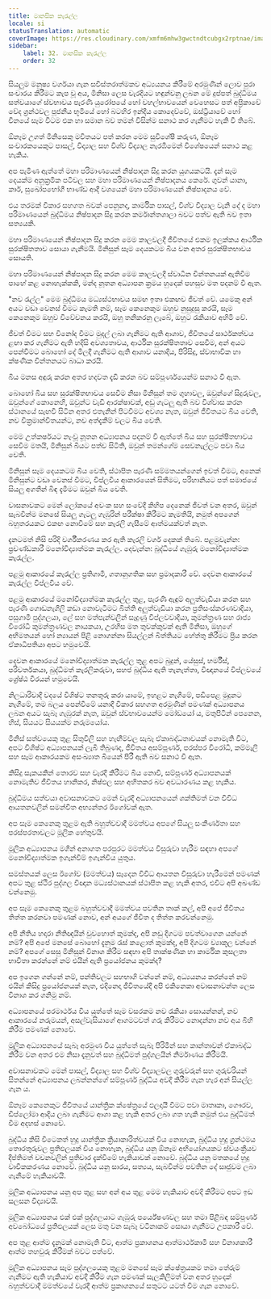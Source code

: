 ```yaml
---
title: මානසික කැරැල්ල
locale: si
statusTranslation: automatic
coverImage: https://res.cloudinary.com/xmfm6mhw3gwctndtcubgx2rptnae/image/upload/v1740337243/small_cover_educacion_fundamental_a051170f1c.webp
sidebar:
    label: 32. මානසික කැරැල්ල
    order: 32
---
```

සියලුම මනුෂ්‍ය වර්ගයා ගැන සවිස්තරාත්මකව අධ්‍යයනය කිරීමේ අරමුණින් ලොව පුරා සංචාරය කිරීමට කැප වූ අය, මිනිසා ලෙස වැරදියට හඳුන්වනු ලබන මේ දුප්පත් බුද්ධිමය සත්වයාගේ ස්වභාවය පැරණි යුරෝපයේ හෝ වහල්භාවයෙන් වෙහෙසට පත් අප්‍රිකාවේ වේද ග්‍රන්ථවල පූජනීය භූමියේ හෝ බටහිර ඉන්දීය කොදෙව්වේ, ඔස්ට්‍රියාවේ හෝ චීනයේ සෑම විටම එක හා සමාන බව තමන් විසින්ම සනාථ කර ගැනීමට හැකි වී තිබේ.

ඕනෑම උගත් මිනිසෙකු මවිතයට පත් කරන මෙම සුවිශේෂී කරුණ, ඕනෑම සංචාරකයෙකුට පාසල්, විද්‍යාල සහ විශ්ව විද්‍යාල නැරඹීමෙන් විශේෂයෙන් සනාථ කළ හැකිය.

අප පැමිණ ඇත්තේ මහා පරිමාණයෙන් නිෂ්පාදන සිදු කරන යුගයකටයි. දැන් සෑම දෙයක්ම අනුක්‍රමික පටිවල සහ මහා පරිමාණයෙන් නිෂ්පාදනය කෙරේ. ගුවන් යානා, කාර්, සුඛෝපභෝගී භාණ්ඩ ආදී වශයෙන් මහා පරිමාණයෙන් නිෂ්පාදනය වේ.

එය තරමක් විකාර සහගත බවක් පෙනුනද, කාර්මික පාසල්, විශ්ව විද්‍යාල වැනි දේ ද මහා පරිමාණයෙන් බුද්ධිමය නිෂ්පාදන සිදු කරන කර්මාන්තශාලා බවට පත්ව ඇති බව ඉතා සත්‍යයකි.

මහා පරිමාණයෙන් නිෂ්පාදන සිදු කරන මෙම කාලවලදී ජීවිතයේ එකම ඉලක්කය ආර්ථික සුරක්ෂිතතාව සොයා ගැනීමයි. මිනිසුන් සෑම දෙයකටම බිය වන අතර සුරක්ෂිතභාවය සොයති.

මහා පරිමාණයෙන් නිෂ්පාදන සිදු කරන මෙම කාලවලදී ස්වාධීන චින්තනයක් ඇතිවීම පාහේ කළ නොහැක්කකි, මන්ද නූතන අධ්‍යාපන ක්‍රමය හුදෙක් පහසුව මත පදනම් වී ඇත.

"නව රැල්ල" මෙම බුද්ධිමය මධ්‍යස්ථභාවය සමඟ ඉතා එකඟව ජීවත් වේ. යමෙකු අන් අයට වඩා වෙනස් වීමට කැමති නම්, සෑම කෙනෙකුම ඔහුව නුසුදුසු කරයි, සෑම කෙනෙකුම ඔහුව විවේචනය කරයි, ඔහු තනිකරනු ලැබේ, ඔහුට රැකියාව අහිමි වේ.

ජීවත් වීමට සහ විනෝද වීමට මුදල් ලබා ගැනීමට ඇති ආශාව, ජීවිතයේ සාර්ථකත්වය ළඟා කර ගැනීමට ඇති හදිසි අවශ්‍යතාවය, ආර්ථික සුරක්ෂිතතාව සෙවීම, අන් අයට පෙන්වීමට බොහෝ දේ මිලදී ගැනීමට ඇති ආශාව යනාදිය, පිරිසිදු, ස්වාභාවික හා ක්ෂණික චින්තනයට බාධා කරයි.

බිය මනස අඳුරු කරන අතර හදවත දැඩි කරන බව සම්පූර්ණයෙන්ම සනාථ වී ඇත.

බොහෝ බිය සහ සුරක්ෂිතභාවය සෙවීම නිසා මිනිසුන් තම ගුහාවල, ඔවුන්ගේ සිදුරුවල, ඔවුන්ගේ කොනෙහි, ඔවුන්ට වැඩි ආරක්ෂාවක්, අඩු ගැටලු ඇති බව විශ්වාස කරන ස්ථානයේ සැඟවී සිටින අතර එතැනින් පිටවීමට අවශ්‍ය නැත, ඔවුන් ජීවිතයට බිය වෙති, නව වික්‍රමාන්විතයන්ට, නව අත්දැකීම් වලට බිය වෙති.

මෙම උත්කර්ෂයට නැංවූ නූතන අධ්‍යාපනය පදනම් වී ඇත්තේ බිය සහ සුරක්ෂිතභාවය සෙවීම මතයි, මිනිසුන් බියට පත්ව සිටිති, ඔවුන් තමන්ගේම සෙවනැල්ලට පවා බිය වෙති.

මිනිසුන් සෑම දෙයකටම බිය වෙති, ස්ථාපිත පැරණි සම්මතයන්ගෙන් ඉවත් වීමට, අනෙක් මිනිසුන්ට වඩා වෙනස් වීමට, විප්ලවීය ආකාරයෙන් සිතීමට, පරිහානියට පත් සමාජයේ සියලු අගතීන් බිඳ දැමීමට ඔවුන් බිය වෙති.

වාසනාවකට මෙන් ලෝකයේ අවංක සහ සංවේදී කිහිප දෙනෙක් ජීවත් වන අතර, ඔවුන් සැබවින්ම මනසේ සියලු ගැටලු ගැඹුරින් පරීක්ෂා කිරීමට කැමතියි, නමුත් අපගෙන් බහුතරයකට එකඟ නොවීමේ සහ කැරලි ගැසීමේ ආත්මයක්වත් නැත.

දැනටමත් නිසි පරිදි වර්ගීකරණය කර ඇති කැරලි වර්ග දෙකක් තිබේ. පළමුවැන්න: ප්‍රචණ්ඩකාරී මනෝවිද්‍යාත්මක කැරැල්ල. දෙවැන්න: බුද්ධියේ ගැඹුරු මනෝවිද්‍යාත්මක කැරැල්ල.

පළමු ආකාරයේ කැරැල්ල ප්‍රතිගාමී, ගතානුගතික සහ ප්‍රමාදකාරී වේ. දෙවන ආකාරයේ කැරැල්ල විප්ලවීය වේ.

පළමු ආකාරයේ මනෝවිද්‍යාත්මක කැරැල්ල තුළ, පැරණි ඇඳුම් අලුත්වැඩියා කරන සහ පැරණි ගොඩනැගිලි කඩා නොවැටීමට බිත්ති අලුත්වැඩියා කරන ප්‍රතිසංස්කරණවාදියා, පසුගාමී පුද්ගලයා, ලේ සහ මත්පැන්වලින් සෑදුණු විප්ලවවාදියා, කුමන්ත්‍රණ සහ රාජ්‍ය විරෝධී කුමන්ත්‍රණවල නායකයා, උරහිස මත තුවක්කුවක් ඇති මිනිසා, ඔහුගේ අභිමතයන් හෝ න්‍යායන් පිළි නොගන්නා සියල්ලන් බිත්තියට හේත්තු කිරීමට ප්‍රිය කරන ඒකාධිපතියා අපට හමුවෙයි.

දෙවන ආකාරයේ මනෝවිද්‍යාත්මක කැරැල්ල තුළ අපට බුදුන්, යේසුස්, හර්මීස්, පරිවර්තකයා, බුද්ධිමත් කැරලිකරුවා, සහජ බුද්ධිය ඇති තැනැත්තා, විඥානයේ විප්ලවයේ ශ්‍රේෂ්ඨ වීරයන් හමුවෙයි.

නිලධාරිවාදී වදයේ විශිෂ්ට තනතුරු කරා යාමේ, ඉහළට නැගීමේ, පඩිපෙළ මුදුනට නැගීමේ, තම බලය පෙන්වීමේ යනාදී විකාර සහගත අරමුණින් පමණක් අධ්‍යාපනය ලබන අයට සැබෑ ගැඹුරක් නැත, ඔවුන් ස්වභාවයෙන්ම මෝඩයෝ ය, මතුපිටින් පෙනෙන, හිස්, සියයට සියයක්ම නරුමයෝය.

මිනිස් සත්වයෙකු තුළ සිතුවිලි සහ හැඟීම්වල සැබෑ ඒකාබද්ධතාවයක් නොමැති විට, අපට විශිෂ්ට අධ්‍යාපනයක් ලැබී තිබුණද, ජීවිතය අසම්පූර්ණ, පරස්පර විරෝධී, කම්මැලි සහ සෑම ආකාරයකම අසංඛ්‍යාත බියෙන් පිරී ඇති බව සනාථ වී ඇත.

කිසිදු සැකයකින් තොරව සහ වැරදි කිරීමට බිය නොවී, සම්පූර්ණ අධ්‍යාපනයක් නොමැතිව ජීවිතය හානිකර, නිෂ්ඵල සහ අහිතකර බව අවධාරණය කළ හැකිය.

බුද්ධිමය සත්වයා අවාසනාවකට මෙන් වැරදි අධ්‍යාපනයෙන් ශක්තිමත් වන විවිධ ආයතනවලින් සමන්විත අභ්‍යන්තර ඊගෝවක් ඇත.

අප සෑම කෙනෙකු තුළම ඇති බහුත්වවාදී මමත්වය අපගේ සියලු සංකීර්ණතා සහ පරස්පරතාවලට මූලික හේතුවයි.

මූලික අධ්‍යාපනය මගින් අනාගත පරපුරට මමත්වය විසුරුවා හැරීම සඳහා අපගේ මනෝවිද්‍යාත්මක ඉගැන්වීම් ඉගැන්විය යුතුය.

සමස්තයක් ලෙස ඊගෝව (මමත්වය) සෑදෙන විවිධ ආයතන විසුරුවා හැරීමෙන් පමණක් අපට තුළ ස්ථිර පුද්ගල විඥාන මධ්‍යස්ථානයක් ස්ථාපිත කළ හැකි අතර, එවිට අපි අඛණ්ඩ වන්නෙමු.

අප සෑම කෙනෙකු තුළම බහුත්වවාදී මමත්වය පවතින තාක් කල්, අපි අපේ ජීවිතය තිත්ත කරනවා පමණක් නොව, අන් අයගේ ජීවිත ද තිත්ත කරවන්නෙමු.

අපි නීතිය හදාරා නීතිඥයින් වුවහොත් කුමක්ද, අපි නඩු දිගටම පවත්වාගෙන යන්නේ නම්? අපි අපේ මනසේ බොහෝ දැනුම රැස් කළොත් කුමක්ද, අපි දිගටම ව්‍යාකූල වන්නේ නම්? අපගේ සෙසු මිනිසුන් විනාශ කිරීම සඳහා අපි තාක්ෂණික හා කාර්මික කුසලතා භාවිතා කරන්නේ නම් එයින් ඇති ප්‍රයෝජනය කුමක්ද?

අප ඉගෙන ගන්නේ නම්, පන්තිවලට සහභාගි වන්නේ නම්, අධ්‍යයනය කරන්නේ නම් එයින් කිසිදු ප්‍රයෝජනයක් නැත, එදිනෙදා ජීවිතයේදී අපි එකිනෙකා අවාසනාවන්ත ලෙස විනාශ කර ගනිමු නම්.

අධ්‍යාපනයේ පරමාර්ථය විය යුත්තේ සෑම වසරකම නව රැකියා සොයන්නන්, නව ආකාරයේ නරුමයන්, අසල්වැසියාගේ ආගමටවත් ගරු කිරීමට නොදන්නා නව අය බිහි කිරීම පමණක් නොවේ.

මූලික අධ්‍යාපනයේ සැබෑ අරමුණ විය යුත්තේ සැබෑ පිරිමින් සහ කාන්තාවන් ඒකාබද්ධ කිරීම වන අතර එම නිසා දැනුවත් සහ බුද්ධිමත් පුද්ගලයින් නිර්මාණය කිරීමයි.

අවාසනාවකට මෙන් පාසල්, විද්‍යාල සහ විශ්ව විද්‍යාලවල ගුරුවරුන් සහ ගුරුවරියන් සිතන්නේ අධ්‍යාපනය ලබන්නන්ගේ සම්පූර්ණ බුද්ධිය අවදි කිරීම ගැන හැර අන් සියල්ල ගැන ය.

ඕනෑම කෙනෙකුට ජීවිතයේ යාන්ත්‍රික ක්ෂේත්‍රයේ ඵලදායී වීමට පවා මාතෘකා, ගෞරව, ඩිප්ලෝමා ආදිය ලබා ගැනීමට ආශා කළ හැකි අතර ලබා ගත හැකි නමුත් එය බුද්ධිමත් වීම අදහස් නොවේ.

බුද්ධිය කිසි විටෙකත් හුදු යාන්ත්‍රික ක්‍රියාකාරිත්වයක් විය නොහැක, බුද්ධිය හුදු ග්‍රන්ථමය තොරතුරුවල ප්‍රතිඵලයක් විය නොහැක, බුද්ධිය යනු ඕනෑම අභියෝගයකට ස්වයංක්‍රීයව දීප්තිමත් වචනවලින් ප්‍රතිචාර දැක්වීමේ හැකියාවක් නොවේ. බුද්ධිය යනු මතකයේ හුදු වාචිකකරණය නොවේ. බුද්ධිය යනු සාරය, සත්‍යය, සැබවින්ම පවතින දේ සෘජුවම ලබා ගැනීමේ හැකියාවයි.

මූලික අධ්‍යාපනය යනු අප තුළ සහ අන් අය තුළ මෙම හැකියාව අවදි කිරීමට අපට ඉඩ සලසන විද්‍යාවයි.

මූලික අධ්‍යාපනය එක් එක් පුද්ගලයාට ගැඹුරු පර්යේෂණවල සහ තමා පිළිබඳ සම්පූර්ණ අවබෝධයේ ප්‍රතිඵලයක් ලෙස මතු වන සැබෑ වටිනාකම් සොයා ගැනීමට උපකාරී වේ.

අප තුළ ආත්ම දැනුමක් නොමැති විට, ආත්ම ප්‍රකාශනය ආත්මාර්ථකාමී සහ විනාශකාරී ආත්ම තහවුරු කිරීමක් බවට පත්වේ.

මූලික අධ්‍යාපනය සෑම පුද්ගලයෙකු තුළම මනසේ සෑම ක්ෂේත්‍රයකම තමා තේරුම් ගැනීමට ඇති හැකියාව අවදි කිරීම ගැන පමණක් සැලකිලිමත් වන අතර හුදෙක් බහුත්වවාදී මමත්වයේ වැරදි ආත්ම ප්‍රකාශනයේ සතුටට යටත් වීම ගැන නොවේ.

